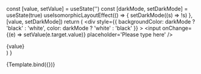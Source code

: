 

<Meta title='react-utils/Hooks/useIsomorphicLayoutEffect' />

<Readme />

  const [value, setValue] = useState('')
  const [darkMode, setDarkMode] = useState(true)
  useIsomorphicLayoutEffect(() => {
    setDarkMode((s) => !s)
  }, [value, setDarkMode])
  return (
    <div
      style={{ backgroundColor: darkMode ? 'black' : 'white', color: darkMode ? 'white' : 'black' }}
    >
      <input onChange={(e) => setValue(e.target.value)} placeholder='Please type here' />
      <div>{value}</div>
    </div>
  )
}

<Canvas>
  <Story name='Playground'>{Template.bind({})}</Story>
</Canvas>
